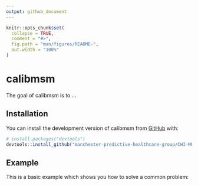 ```yaml
---
output: github_document
---
```


<!-- README.md is generated from README.Rmd. Please edit that file -->

```r
knitr::opts_chunk$set(
  collapse = TRUE,
  comment = "#>",
  fig.path = "man/figures/README-",
  out.width = "100%"
)
```

# calibmsm

<!-- badges: start -->
<!-- badges: end -->

The goal of calibmsm is to ...

## Installation

You can install the development version of calibmsm from [GitHub](https://github.com/) with:

``` r
# install.packages("devtools")
devtools::install_github("manchester-predictive-healthcare-group/CHI-MRC-multi-outcome")
```

## Example

This is a basic example which shows you how to solve a common problem:

